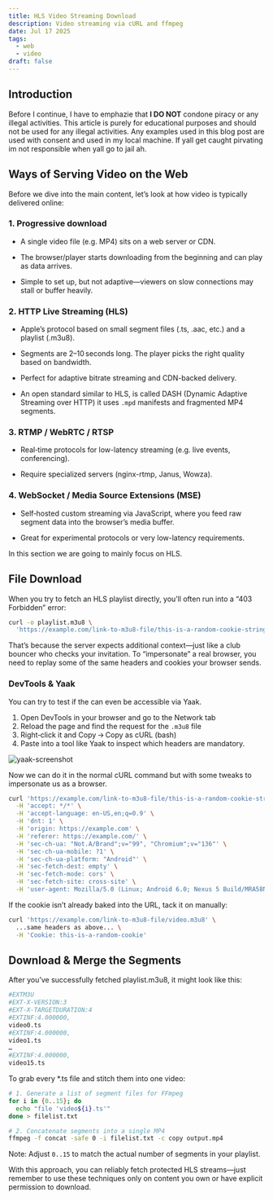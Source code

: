 ```yaml
---
title: HLS Video Streaming Download
description: Video streaming via cURL and ffmpeg
date: Jul 17 2025
tags:
  - web
  - video
draft: false
---
```


## Introduction

Before I continue, I have to emphazie that **I DO NOT** condone piracy or any illegal activities. This article is purely for educational purposes and should not be used for any illegal activities. Any examples used in this blog post are used with consent and used in my local machine. If yall get caught pirvating im not responsible when yall go to jail ah.

## Ways of Serving Video on the Web

Before we dive into the main content, let’s look at how video is typically delivered online:

### 1. Progressive download
- A single video file (e.g. MP4) sits on a web server or CDN.

- The browser/player starts downloading from the beginning and can play as data arrives.

- Simple to set up, but not adaptive—viewers on slow connections may stall or buffer heavily.

### 2. HTTP Live Streaming (HLS)

- Apple’s protocol based on small segment files (.ts, .aac, etc.) and a playlist (.m3u8).

- Segments are 2–10 seconds long. The player picks the right quality based on bandwidth.

- Perfect for adaptive bitrate streaming and CDN-backed delivery.

- An open standard similar to HLS, is called DASH (Dynamic Adaptive Streaming over HTTP) it uses `.mpd` manifests and fragmented MP4 segments.

### 3. RTMP / WebRTC / RTSP

- Real‐time protocols for low-latency streaming (e.g. live events, conferencing).

- Require specialized servers (nginx-rtmp, Janus, Wowza).

### 4. WebSocket / Media Source Extensions (MSE)

- Self‑hosted custom streaming via JavaScript, where you feed raw segment data into the browser’s media buffer.

- Great for experimental protocols or very low-latency requirements.

In this section we are going to mainly focus on HLS.

## File Download
When you try to fetch an HLS playlist directly, you’ll often run into a “403 Forbidden” error:

```bash
curl -o playlist.m3u8 \
  'https://example.com/link-to-m3u8-file/this-is-a-random-cookie-string/video.m3u8'
```

That’s because the server expects additional context—just like a club bouncer who checks your invitation. To “impersonate” a real browser, you need to replay some of the same headers and cookies your browser sends.

### DevTools & Yaak

You can try to test if the can even be accessible via Yaak.

1. Open DevTools in your browser and go to the Network tab
2. Reload the page and find the request for the `.m3u8` file
3. Right‑click it and Copy → Copy as cURL (bash)
4. Paste into a tool like Yaak to inspect which headers are mandatory.

![yaak-screenshot](yaak-screenshot.png)

Now we can do it in the normal cURL command but with some tweaks to impersonate us as a browser.

```bash
curl 'https://example.com/link-to-m3u8-file/this-is-a-random-cookie-string/video.m3u8' \
  -H 'accept: */*' \
  -H 'accept-language: en-US,en;q=0.9' \
  -H 'dnt: 1' \
  -H 'origin: https://example.com' \
  -H 'referer: https://example.com/' \
  -H 'sec-ch-ua: "Not.A/Brand";v="99", "Chromium";v="136"' \
  -H 'sec-ch-ua-mobile: ?1' \
  -H 'sec-ch-ua-platform: "Android"' \
  -H 'sec-fetch-dest: empty' \
  -H 'sec-fetch-mode: cors' \
  -H 'sec-fetch-site: cross-site' \
  -H 'user-agent: Mozilla/5.0 (Linux; Android 6.0; Nexus 5 Build/MRA58N) AppleWebKit/537.36 (KHTML, like Gecko) Chrome/136.0.0.0 Mobile Safari/537.36'
```

If the cookie isn’t already baked into the URL, tack it on manually:

```bash
curl 'https://example.com/link-to-m3u8-file/video.m3u8' \
  ...same headers as above... \
  -H 'Cookie: this-is-a-random-cookie'
```


## Download & Merge the Segments

After you’ve successfully fetched playlist.m3u8, it might look like this:

```bash
#EXTM3U
#EXT-X-VERSION:3
#EXT-X-TARGETDURATION:4
#EXTINF:4.000000,
video0.ts
#EXTINF:4.000000,
video1.ts
…
#EXTINF:4.000000,
video15.ts
```
To grab every *.ts file and stitch them into one video:

```bash
# 1. Generate a list of segment files for FFmpeg
for i in {0..15}; do
  echo "file 'video${i}.ts'"
done > filelist.txt

# 2. Concatenate segments into a single MP4
ffmpeg -f concat -safe 0 -i filelist.txt -c copy output.mp4

```

Note: Adjust `0..15` to match the actual number of segments in your playlist.

With this approach, you can reliably fetch protected HLS streams—just remember to use these techniques only on content you own or have explicit permission to download.
